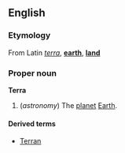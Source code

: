 ==English==
===Etymology===
From Latin ''[[terra]]'', '''[[earth]]''', '''[[land]]'''
===Proper noun===
'''Terra'''
# (''astronomy'') The [[planet]] [[Earth]].
====Derived terms====
*[[Terran]]